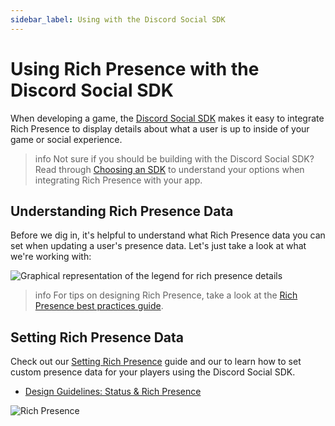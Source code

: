 ```yaml
---
sidebar_label: Using with the Discord Social SDK
---
```


# Using Rich Presence with the Discord Social SDK


When developing a game, the [Discord Social SDK](/docs/discord-social-sdk/overview) makes it easy to integrate Rich Presence to display details about what a user is up to inside of your game or social experience.

> info
> Not sure if you should be building with the Discord Social SDK? Read through [Choosing an SDK](/docs/rich-presence/overview#choosing-an-sdk) to understand your options when integrating Rich Presence with your app.


## Understanding Rich Presence Data

Before we dig in, it's helpful to understand what Rich Presence data you can set when updating a user's presence data. Let's just take a look at what we're working with:

![Graphical representation of the legend for rich presence details](images/rp-legend.png)

> info
> For tips on designing Rich Presence, take a look at the [Rich Presence best practices guide](/docs/rich-presence/best-practices).

## Setting Rich Presence Data

Check out our [Setting Rich Presence](/docs/discord-social-sdk/development-guides/setting-rich-presence) guide and our to learn how to set custom presence data for your players using the Discord Social SDK.

- [Design Guidelines: Status & Rich Presence](/docs/discord-social-sdk/design-guidelines/status-rich-presence)

![Rich Presence](images/social-sdk/design-guidelines/StatusPresence-06.png)
